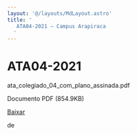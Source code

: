```yaml
---
layout: '@/layouts/MdLayout.astro'
title: '
   ATA04-2021 — Campus Arapiraca
  '
---
```




ATA04-2021
==========












 ata\_colegiado\_04\_com\_plano\_assinada.pdf
   

 Documento PDF
 (854.9KB)
 

[Baixar](/cpt/documentos/atas-do-colegiado-e-nde/colegiado/2021/ata_colegiado_04_com_plano_assinada.pdf/@@download/file/ata_colegiado_04_com_plano_assinada.pdf) 



























 de
 

















